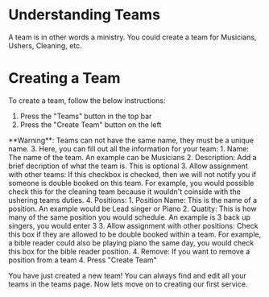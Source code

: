 # Understanding Teams
A team is in other words a ministry. You could create a team for Musicians, Ushers, Cleaning, etc.

# Creating a Team
To create a team, follow the below instructions:

1. Press the "Teams" button in the top bar
2. Press the "Create Team" button on the left
<Info>
  **Warning**: Teams can not have the same name, they must be a unique name.
</Info>
3. Here, you can fill out all the information for your team:
    1. Name: The name of the team. An example can be Musicians
    2. Description: Add a brief decription of what the team is. This is optional
    3. Allow assignment with other teams: If this checkbox is checked, then we will not notify you if someone is double booked on this team. For example, you would possible check this for the cleaning team because it wouldn't coinside with the ushering teams duties.
    4. Positions:
        1. Position Name: This is the name of a position. An example would be Lead singer or Piano
        2. Quatity: This is how many of the same position you would schedule. An example is 3 back up singers, you would enter 3
        3. Allow assignment with other positions: Check this box if they are allowed to be double booked within a team. For example, a bible reader could also be playing piano the same day, you would check this box for the bible reader position.
        4. Remove: If you want to remove a position from a team
4. Press "Create Team"

You have just created a new team! You can always find and edit all your teams in the teams page. Now lets move on to creating our first service.
